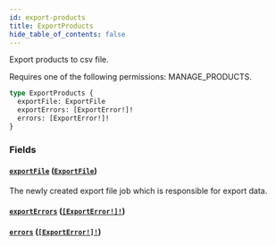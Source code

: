 ```yaml
---
id: export-products
title: ExportProducts
hide_table_of_contents: false
---
```


Export products to csv file.

Requires one of the following permissions: MANAGE_PRODUCTS.

```graphql
type ExportProducts {
  exportFile: ExportFile
  exportErrors: [ExportError!]!
  errors: [ExportError!]!
}
```

### Fields

#### [`exportFile`](#) ([`ExportFile`](../../../developer/api-reference/objects/export-file))

The newly created export file job which is responsible for export data.

#### [`exportErrors`](#) ([`[ExportError!]!`](../../../developer/api-reference/objects/export-error))

#### [`errors`](#) ([`[ExportError!]!`](../../../developer/api-reference/objects/export-error))
